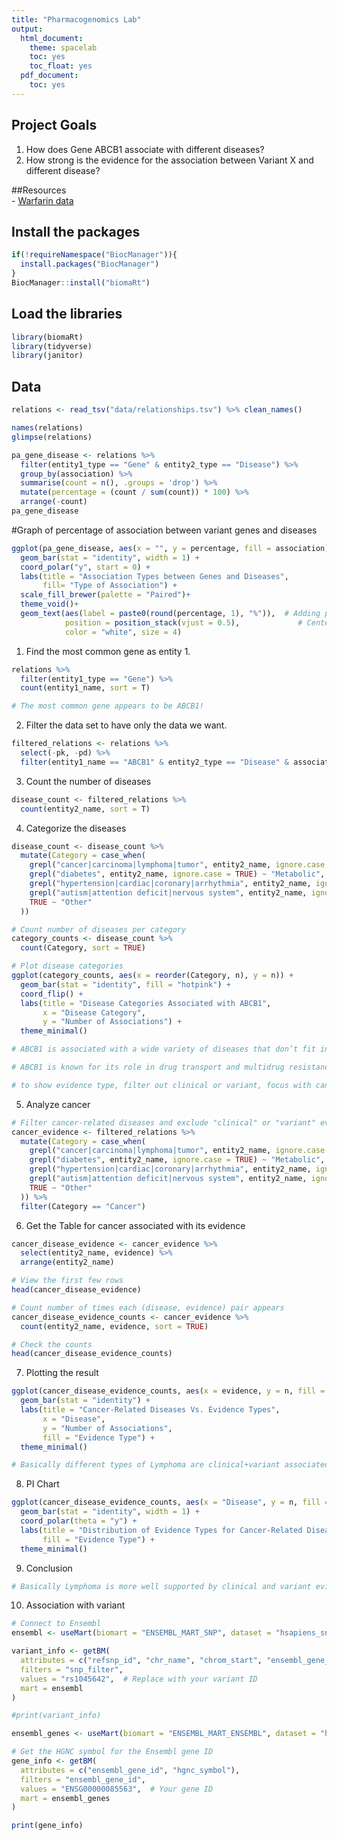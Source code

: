 ```yaml
---
title: "Pharmacogenomics Lab"
output:
  html_document:
    theme: spacelab
    toc: yes
    toc_float: yes
  pdf_document:
    toc: yes
---
```


## Project Goals
1. How does Gene ABCB1 associate with different diseases?
2. How strong is the evidence for the association between Variant X and different disease?  

##Resources  
- [Warfarin data](https://www.pharmgkb.org/downloads)  

## Install the packages
```r
if(!requireNamespace("BiocManager")){
  install.packages("BiocManager")
}
BiocManager::install("biomaRt")
```

## Load the libraries
```r
library(biomaRt)
library(tidyverse)
library(janitor)
```

## Data
```r
relations <- read_tsv("data/relationships.tsv") %>% clean_names()
```

```r
names(relations)
glimpse(relations)
```
```r
pa_gene_disease <- relations %>% 
  filter(entity1_type == "Gene" & entity2_type == "Disease") %>% 
  group_by(association) %>%
  summarise(count = n(), .groups = 'drop') %>%
  mutate(percentage = (count / sum(count)) * 100) %>% 
  arrange(-count)
pa_gene_disease 
```

#Graph of percentage of association between variant genes and diseases
```r
ggplot(pa_gene_disease, aes(x = "", y = percentage, fill = association)) +
  geom_bar(stat = "identity", width = 1) +
  coord_polar("y", start = 0) +
  labs(title = "Association Types between Genes and Diseases",
       fill= "Type of Association") +
  scale_fill_brewer(palette = "Paired")+
  theme_void()+
  geom_text(aes(label = paste0(round(percentage, 1), "%")),  # Adding percentage labels
            position = position_stack(vjust = 0.5),             # Centers the labels
            color = "white", size = 4)
```

1. Find the most common gene as entity 1.
```r
relations %>% 
  filter(entity1_type == "Gene") %>% 
  count(entity1_name, sort = T)

# The most common gene appears to be ABCB1!
```

2. Filter the data set to have only the data we want.
```r
filtered_relations <- relations %>% 
  select(-pk, -pd) %>% 
  filter(entity1_name == "ABCB1" & entity2_type == "Disease" & association == "associated")
```

3. Count the number of diseases
```r
disease_count <- filtered_relations %>% 
  count(entity2_name, sort = T)
```

4. Categorize the diseases
```r
disease_count <- disease_count %>%
  mutate(Category = case_when(
    grepl("cancer|carcinoma|lymphoma|tumor", entity2_name, ignore.case = TRUE) ~ "Cancer",
    grepl("diabetes", entity2_name, ignore.case = TRUE) ~ "Metabolic",
    grepl("hypertension|cardiac|coronary|arrhythmia", entity2_name, ignore.case = TRUE) ~ "Cardiovascular",
    grepl("autism|attention deficit|nervous system", entity2_name, ignore.case = TRUE) ~ "Neurological",
    TRUE ~ "Other"
  ))

# Count number of diseases per category
category_counts <- disease_count %>%
  count(Category, sort = TRUE)

# Plot disease categories
ggplot(category_counts, aes(x = reorder(Category, n), y = n)) +
  geom_bar(stat = "identity", fill = "hotpink") +
  coord_flip() +
  labs(title = "Disease Categories Associated with ABCB1",
       x = "Disease Category",
       y = "Number of Associations") +
  theme_minimal()

# ABCB1 is associated with a wide variety of diseases that don’t fit into common categories like cancer, cardiovascular, neurological, or metabolic diseases.

# ABCB1 is known for its role in drug transport and multidrug resistance, meaning it might be linked to diverse conditions rather than a specific disease class.

# to show evidence type, filter out clinical or variant, focus with cancer
```

5. Analyze cancer
```r
# Filter cancer-related diseases and exclude "clinical" or "variant" evidence types
cancer_evidence <- filtered_relations %>%
  mutate(Category = case_when(
    grepl("cancer|carcinoma|lymphoma|tumor", entity2_name, ignore.case = TRUE) ~ "Cancer",
    grepl("diabetes", entity2_name, ignore.case = TRUE) ~ "Metabolic",
    grepl("hypertension|cardiac|coronary|arrhythmia", entity2_name, ignore.case = TRUE) ~ "Cardiovascular",
    grepl("autism|attention deficit|nervous system", entity2_name, ignore.case = TRUE) ~ "Neurological",
    TRUE ~ "Other"
  )) %>%
  filter(Category == "Cancer")
```


6. Get the Table for cancer associated with its evidence
```r
cancer_disease_evidence <- cancer_evidence %>%
  select(entity2_name, evidence) %>%
  arrange(entity2_name)

# View the first few rows
head(cancer_disease_evidence)

# Count number of times each (disease, evidence) pair appears
cancer_disease_evidence_counts <- cancer_evidence %>%
  count(entity2_name, evidence, sort = TRUE)

# Check the counts
head(cancer_disease_evidence_counts)
```

7. Plotting the result
```r
ggplot(cancer_disease_evidence_counts, aes(x = evidence, y = n, fill = evidence)) +
  geom_bar(stat = "identity") +
  labs(title = "Cancer-Related Diseases Vs. Evidence Types",
       x = "Disease",
       y = "Number of Associations",
       fill = "Evidence Type") +
  theme_minimal()

# Basically different types of Lymphoma are clinical+variant associated, and carcinoma is variant associated.
```

8. PI Chart
```r
ggplot(cancer_disease_evidence_counts, aes(x = "Disease", y = n, fill = evidence)) +
  geom_bar(stat = "identity", width = 1) +
  coord_polar(theta = "y") +
  labs(title = "Distribution of Evidence Types for Cancer-Related Diseases",
       fill = "Evidence Type") +
  theme_minimal()
```


9. Conclusion
```r
# Basically Lymphoma is more well supported by clinical and variant evidence, and is linked to the gene of interest. It implies that there is a strong genetic link between Lymphoma and ABCB1.
```

10. Association with variant
```r
# Connect to Ensembl
ensembl <- useMart(biomart = "ENSEMBL_MART_SNP", dataset = "hsapiens_snp")

variant_info <- getBM(
  attributes = c("refsnp_id", "chr_name", "chrom_start", "ensembl_gene_stable_id"),
  filters = "snp_filter",
  values = "rs1045642",  # Replace with your variant ID
  mart = ensembl
)

#print(variant_info)

ensembl_genes <- useMart(biomart = "ENSEMBL_MART_ENSEMBL", dataset = "hsapiens_gene_ensembl")

# Get the HGNC symbol for the Ensembl gene ID
gene_info <- getBM(
  attributes = c("ensembl_gene_id", "hgnc_symbol"),
  filters = "ensembl_gene_id",
  values = "ENSG00000085563",  # Your gene ID
  mart = ensembl_genes
)

print(gene_info)
```

